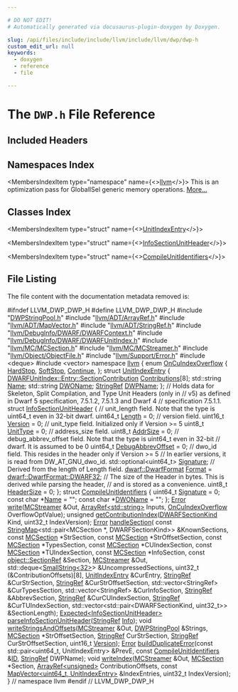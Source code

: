 ```yaml
---

# DO NOT EDIT!
# Automatically generated via docusaurus-plugin-doxygen by Doxygen.

slug: /api/files/include/include/llvm/include/llvm/dwp/dwp-h
custom_edit_url: null
keywords:
  - doxygen
  - reference
  - file

---
```





# The `DWP.h` File Reference

<DoxygenPage pluginConfig={pluginConfig}>



## Included Headers

<IncludesList>
<IncludesListItem
  filePath="DWPStringPool.h"
  permalink="/docs/api/files/include/include/llvm/include/llvm/dwp/dwpstringpool-h"
  isLocal="true" />
<IncludesListItem
  filePath="llvm/ADT/ArrayRef.h"
  permalink="/docs/api/files/include/include/llvm/include/llvm/adt/arrayref-h"
  isLocal="true" />
<IncludesListItem
  filePath="llvm/ADT/MapVector.h"
  permalink="/docs/api/files/include/include/llvm/include/llvm/adt/mapvector-h"
  isLocal="true" />
<IncludesListItem
  filePath="llvm/ADT/StringRef.h"
  permalink="/docs/api/files/include/include/llvm/include/llvm/adt/stringref-h"
  isLocal="true" />
<IncludesListItem
  filePath="llvm/DebugInfo/DWARF/DWARFContext.h"
  permalink="/docs/api/files/include/include/llvm/include/llvm/debuginfo/include/llvm/debuginfo/dwarf/dwarfcontext-h"
  isLocal="true" />
<IncludesListItem
  filePath="llvm/DebugInfo/DWARF/DWARFUnitIndex.h"
  permalink="/docs/api/files/include/include/llvm/include/llvm/debuginfo/include/llvm/debuginfo/dwarf/dwarfunitindex-h"
  isLocal="true" />
<IncludesListItem
  filePath="llvm/MC/MCSection.h"
  permalink="/docs/api/files/include/include/llvm/include/llvm/mc/mcsection-h"
  isLocal="true" />
<IncludesListItem
  filePath="llvm/MC/MCStreamer.h"
  permalink="/docs/api/files/include/include/llvm/include/llvm/mc/mcstreamer-h"
  isLocal="true" />
<IncludesListItem
  filePath="llvm/Object/ObjectFile.h"
  permalink="/docs/api/files/include/include/llvm/include/llvm/object/objectfile-h"
  isLocal="true" />
<IncludesListItem
  filePath="llvm/Support/Error.h"
  permalink="/docs/api/files/include/include/llvm/include/llvm/support/error-h"
  isLocal="true" />
<IncludesListItem
  filePath="deque"
  permalink=""
  isLocal="false" />
<IncludesListItem
  filePath="vector"
  permalink=""
  isLocal="false" />
</IncludesList>

## Namespaces Index

<MembersIndex>

<MembersIndexItem
  type="namespace"
  name={<><a href="/docs/api/namespaces/llvm">llvm</a></>}>
This is an optimization pass for GlobalISel generic memory operations. <a href="/docs/api/namespaces/llvm/#details">More...</a>
</MembersIndexItem>

</MembersIndex>

## Classes Index

<MembersIndex>

<MembersIndexItem
  type="struct"
  name={<><a href="/docs/api/structs/llvm/unitindexentry">UnitIndexEntry</a></>}>
</MembersIndexItem>

<MembersIndexItem
  type="struct"
  name={<><a href="/docs/api/structs/llvm/infosectionunitheader">InfoSectionUnitHeader</a></>}>
</MembersIndexItem>

<MembersIndexItem
  type="struct"
  name={<><a href="/docs/api/structs/llvm/compileunitidentifiers">CompileUnitIdentifiers</a></>}>
</MembersIndexItem>

</MembersIndex>


## File Listing

The file content with the documentation metadata removed is:

<ProgramListing>

<Link id="l00001" /><CodeLine lineNumber="1"><Highlight kind="preprocessor">#ifndef LLVM&#95;DWP&#95;DWP&#95;H</Highlight><Highlight kind="normal"></Highlight></CodeLine>
<Link id="l00002" /><CodeLine lineNumber="2"><Highlight kind="normal"></Highlight><Highlight kind="preprocessor">#define LLVM&#95;DWP&#95;DWP&#95;H</Highlight><Highlight kind="normal"></Highlight></CodeLine>
<Link id="l00003" /><CodeLine lineNumber="3"><Highlight kind="normal"></Highlight></CodeLine>
<Link id="l00004" /><CodeLine lineNumber="4"><Highlight kind="normal"></Highlight><Highlight kind="preprocessor">#include &quot;<a href="/docs/api/files/include/include/llvm/include/llvm/dwp/dwpstringpool-h">DWPStringPool.h</a>&quot;</Highlight><Highlight kind="normal"></Highlight></CodeLine>
<Link id="l00005" /><CodeLine lineNumber="5"><Highlight kind="normal"></Highlight><Highlight kind="preprocessor">#include &quot;<a href="/docs/api/files/include/include/llvm/include/llvm/adt/arrayref-h">llvm/ADT/ArrayRef.h</a>&quot;</Highlight><Highlight kind="normal"></Highlight></CodeLine>
<Link id="l00006" /><CodeLine lineNumber="6"><Highlight kind="normal"></Highlight><Highlight kind="preprocessor">#include &quot;<a href="/docs/api/files/include/include/llvm/include/llvm/adt/mapvector-h">llvm/ADT/MapVector.h</a>&quot;</Highlight><Highlight kind="normal"></Highlight></CodeLine>
<Link id="l00007" /><CodeLine lineNumber="7"><Highlight kind="normal"></Highlight><Highlight kind="preprocessor">#include &quot;<a href="/docs/api/files/include/include/llvm/include/llvm/adt/stringref-h">llvm/ADT/StringRef.h</a>&quot;</Highlight><Highlight kind="normal"></Highlight></CodeLine>
<Link id="l00008" /><CodeLine lineNumber="8"><Highlight kind="normal"></Highlight><Highlight kind="preprocessor">#include &quot;<a href="/docs/api/files/include/include/llvm/include/llvm/debuginfo/include/llvm/debuginfo/dwarf/dwarfcontext-h">llvm/DebugInfo/DWARF/DWARFContext.h</a>&quot;</Highlight><Highlight kind="normal"></Highlight></CodeLine>
<Link id="l00009" /><CodeLine lineNumber="9"><Highlight kind="normal"></Highlight><Highlight kind="preprocessor">#include &quot;<a href="/docs/api/files/include/include/llvm/include/llvm/debuginfo/include/llvm/debuginfo/dwarf/dwarfunitindex-h">llvm/DebugInfo/DWARF/DWARFUnitIndex.h</a>&quot;</Highlight><Highlight kind="normal"></Highlight></CodeLine>
<Link id="l00010" /><CodeLine lineNumber="10"><Highlight kind="normal"></Highlight><Highlight kind="preprocessor">#include &quot;<a href="/docs/api/files/include/include/llvm/include/llvm/mc/mcsection-h">llvm/MC/MCSection.h</a>&quot;</Highlight><Highlight kind="normal"></Highlight></CodeLine>
<Link id="l00011" /><CodeLine lineNumber="11"><Highlight kind="normal"></Highlight><Highlight kind="preprocessor">#include &quot;<a href="/docs/api/files/include/include/llvm/include/llvm/mc/mcstreamer-h">llvm/MC/MCStreamer.h</a>&quot;</Highlight><Highlight kind="normal"></Highlight></CodeLine>
<Link id="l00012" /><CodeLine lineNumber="12"><Highlight kind="normal"></Highlight><Highlight kind="preprocessor">#include &quot;<a href="/docs/api/files/include/include/llvm/include/llvm/object/objectfile-h">llvm/Object/ObjectFile.h</a>&quot;</Highlight><Highlight kind="normal"></Highlight></CodeLine>
<Link id="l00013" /><CodeLine lineNumber="13"><Highlight kind="normal"></Highlight><Highlight kind="preprocessor">#include &quot;<a href="/docs/api/files/include/include/llvm/include/llvm/support/error-h">llvm/Support/Error.h</a>&quot;</Highlight><Highlight kind="normal"></Highlight></CodeLine>
<Link id="l00014" /><CodeLine lineNumber="14"><Highlight kind="normal"></Highlight><Highlight kind="preprocessor">#include &lt;deque&gt;</Highlight><Highlight kind="normal"></Highlight></CodeLine>
<Link id="l00015" /><CodeLine lineNumber="15"><Highlight kind="normal"></Highlight><Highlight kind="preprocessor">#include &lt;vector&gt;</Highlight><Highlight kind="normal"></Highlight></CodeLine>
<Link id="l00016" /><CodeLine lineNumber="16"><Highlight kind="normal"></Highlight></CodeLine>
<Link id="l00017" /><CodeLine lineNumber="17"><Highlight kind="normal"></Highlight><Highlight kind="keyword">namespace </Highlight><Highlight kind="normal"><a href="/docs/api/namespaces/llvm">llvm</a> &#123;</Highlight></CodeLine>
<Link id="l00018" /><CodeLine lineNumber="18" lineLink="/docs/api/namespaces/llvm/#ada72881d16e555ca8525a916364048f9"><Highlight kind="normal"></Highlight><Highlight kind="keyword">enum</Highlight><Highlight kind="normal"> <a href="/docs/api/namespaces/llvm/#ada72881d16e555ca8525a916364048f9">OnCuIndexOverflow</a> &#123;</Highlight></CodeLine>
<Link id="l00019" /><CodeLine lineNumber="19" lineLink="/docs/api/namespaces/llvm/#ada72881d16e555ca8525a916364048f9a2ede416c5019a9f4843084e4051ea835"><Highlight kind="normal">  <a href="/docs/api/namespaces/llvm/#ada72881d16e555ca8525a916364048f9a2ede416c5019a9f4843084e4051ea835">HardStop</a>,</Highlight></CodeLine>
<Link id="l00020" /><CodeLine lineNumber="20" lineLink="/docs/api/namespaces/llvm/#ada72881d16e555ca8525a916364048f9a2636b925270f3d2c652270312e936fff"><Highlight kind="normal">  <a href="/docs/api/namespaces/llvm/#ada72881d16e555ca8525a916364048f9a2636b925270f3d2c652270312e936fff">SoftStop</a>,</Highlight></CodeLine>
<Link id="l00021" /><CodeLine lineNumber="21" lineLink="/docs/api/namespaces/llvm/#ada72881d16e555ca8525a916364048f9a69820949e2fb6d1d719487d27f0df883"><Highlight kind="normal">  <a href="/docs/api/namespaces/llvm/#ada72881d16e555ca8525a916364048f9a69820949e2fb6d1d719487d27f0df883">Continue</a>,</Highlight></CodeLine>
<Link id="l00022" /><CodeLine lineNumber="22"><Highlight kind="normal">&#125;;</Highlight></CodeLine>
<Link id="l00023" /><CodeLine lineNumber="23"><Highlight kind="normal"></Highlight></CodeLine>
<Link id="l00024" /><CodeLine lineNumber="24" lineLink="/docs/api/structs/llvm/unitindexentry"><Highlight kind="normal"></Highlight><Highlight kind="keyword">struct </Highlight><Highlight kind="normal"><a href="/docs/api/structs/llvm/unitindexentry">UnitIndexEntry</a> &#123;</Highlight></CodeLine>
<Link id="l00025" /><CodeLine lineNumber="25" lineLink="/docs/api/structs/llvm/unitindexentry/#ae932bb60122c66b338be9bfc65c084fd"><Highlight kind="normal">  <a href="/docs/api/classes/llvm/dwarfunitindex/entry/sectioncontribution">DWARFUnitIndex::Entry::SectionContribution</a> <a href="/docs/api/structs/llvm/unitindexentry/#ae932bb60122c66b338be9bfc65c084fd">Contributions</a>&#91;8&#93;;</Highlight></CodeLine>
<Link id="l00026" /><CodeLine lineNumber="26" lineLink="/docs/api/structs/llvm/unitindexentry/#afb16203a1c993d528ac91a0e3127c7db"><Highlight kind="normal">  std::string <a href="/docs/api/structs/llvm/unitindexentry/#afb16203a1c993d528ac91a0e3127c7db">Name</a>;</Highlight></CodeLine>
<Link id="l00027" /><CodeLine lineNumber="27" lineLink="/docs/api/structs/llvm/unitindexentry/#a8b3f4e12860a83e62dd7fa70afe7feea"><Highlight kind="normal">  std::string <a href="/docs/api/structs/llvm/unitindexentry/#a8b3f4e12860a83e62dd7fa70afe7feea">DWOName</a>;</Highlight></CodeLine>
<Link id="l00028" /><CodeLine lineNumber="28" lineLink="/docs/api/structs/llvm/unitindexentry/#a6dede25545a45a21e1ac0154276283d7"><Highlight kind="normal">  <a href="/docs/api/classes/llvm/stringref">StringRef</a> <a href="/docs/api/structs/llvm/unitindexentry/#a6dede25545a45a21e1ac0154276283d7">DWPName</a>;</Highlight></CodeLine>
<Link id="l00029" /><CodeLine lineNumber="29"><Highlight kind="normal">&#125;;</Highlight></CodeLine>
<Link id="l00030" /><CodeLine lineNumber="30"><Highlight kind="normal"></Highlight></CodeLine>
<Link id="l00031" /><CodeLine lineNumber="31"><Highlight kind="normal"></Highlight><Highlight kind="comment">// Holds data for Skeleton, Split Compilation, and Type Unit Headers (only in</Highlight><Highlight kind="normal"></Highlight></CodeLine>
<Link id="l00032" /><CodeLine lineNumber="32"><Highlight kind="normal"></Highlight><Highlight kind="comment">// v5) as defined in Dwarf 5 specification, 7.5.1.2, 7.5.1.3 and Dwarf 4</Highlight><Highlight kind="normal"></Highlight></CodeLine>
<Link id="l00033" /><CodeLine lineNumber="33"><Highlight kind="normal"></Highlight><Highlight kind="comment">// specification 7.5.1.1.</Highlight><Highlight kind="normal"></Highlight></CodeLine>
<Link id="l00034" /><CodeLine lineNumber="34" lineLink="/docs/api/structs/llvm/infosectionunitheader"><Highlight kind="normal"></Highlight><Highlight kind="keyword">struct </Highlight><Highlight kind="normal"><a href="/docs/api/structs/llvm/infosectionunitheader">InfoSectionUnitHeader</a> &#123;</Highlight></CodeLine>
<Link id="l00035" /><CodeLine lineNumber="35"><Highlight kind="normal">  </Highlight><Highlight kind="comment">// unit&#95;length field. Note that the type is uint64&#95;t even in 32-bit dwarf.</Highlight><Highlight kind="normal"></Highlight></CodeLine>
<Link id="l00036" /><CodeLine lineNumber="36" lineLink="/docs/api/structs/llvm/infosectionunitheader/#aaaa458caf33c0545396b8f6ae02ccb6d"><Highlight kind="normal">  uint64&#95;t <a href="/docs/api/structs/llvm/infosectionunitheader/#aaaa458caf33c0545396b8f6ae02ccb6d">Length</a> = 0;</Highlight></CodeLine>
<Link id="l00037" /><CodeLine lineNumber="37"><Highlight kind="normal"></Highlight></CodeLine>
<Link id="l00038" /><CodeLine lineNumber="38"><Highlight kind="normal">  </Highlight><Highlight kind="comment">// version field.</Highlight><Highlight kind="normal"></Highlight></CodeLine>
<Link id="l00039" /><CodeLine lineNumber="39" lineLink="/docs/api/structs/llvm/infosectionunitheader/#a301b658bd57ce7ac402aa773391ebb12"><Highlight kind="normal">  uint16&#95;t <a href="/docs/api/structs/llvm/infosectionunitheader/#a301b658bd57ce7ac402aa773391ebb12">Version</a> = 0;</Highlight></CodeLine>
<Link id="l00040" /><CodeLine lineNumber="40"><Highlight kind="normal"></Highlight></CodeLine>
<Link id="l00041" /><CodeLine lineNumber="41"><Highlight kind="normal">  </Highlight><Highlight kind="comment">// unit&#95;type field. Initialized only if Version &gt;= 5</Highlight><Highlight kind="normal"></Highlight></CodeLine>
<Link id="l00042" /><CodeLine lineNumber="42" lineLink="/docs/api/structs/llvm/infosectionunitheader/#aef2fc7c2b3546276c8bc3b13b759fef2"><Highlight kind="normal">  uint8&#95;t <a href="/docs/api/structs/llvm/infosectionunitheader/#aef2fc7c2b3546276c8bc3b13b759fef2">UnitType</a> = 0;</Highlight></CodeLine>
<Link id="l00043" /><CodeLine lineNumber="43"><Highlight kind="normal"></Highlight></CodeLine>
<Link id="l00044" /><CodeLine lineNumber="44"><Highlight kind="normal">  </Highlight><Highlight kind="comment">// address&#95;size field.</Highlight><Highlight kind="normal"></Highlight></CodeLine>
<Link id="l00045" /><CodeLine lineNumber="45" lineLink="/docs/api/structs/llvm/infosectionunitheader/#a05b7a53a887169bcd9275b5d41119196"><Highlight kind="normal">  uint8&#95;t <a href="/docs/api/structs/llvm/infosectionunitheader/#a05b7a53a887169bcd9275b5d41119196">AddrSize</a> = 0;</Highlight></CodeLine>
<Link id="l00046" /><CodeLine lineNumber="46"><Highlight kind="normal"></Highlight></CodeLine>
<Link id="l00047" /><CodeLine lineNumber="47"><Highlight kind="normal">  </Highlight><Highlight kind="comment">// debug&#95;abbrev&#95;offset field. Note that the type is uint64&#95;t even in 32-bit</Highlight><Highlight kind="normal"></Highlight></CodeLine>
<Link id="l00048" /><CodeLine lineNumber="48"><Highlight kind="normal">  </Highlight><Highlight kind="comment">// dwarf. It is assumed to be 0</Highlight><Highlight kind="normal"></Highlight></CodeLine>
<Link id="l00049" /><CodeLine lineNumber="49" lineLink="/docs/api/structs/llvm/infosectionunitheader/#a8749e789d60ffba5b1c87bbee79be262"><Highlight kind="normal">  uint64&#95;t <a href="/docs/api/structs/llvm/infosectionunitheader/#a8749e789d60ffba5b1c87bbee79be262">DebugAbbrevOffset</a> = 0;</Highlight></CodeLine>
<Link id="l00050" /><CodeLine lineNumber="50"><Highlight kind="normal"></Highlight></CodeLine>
<Link id="l00051" /><CodeLine lineNumber="51"><Highlight kind="normal">  </Highlight><Highlight kind="comment">// dwo&#95;id field. This resides in the header only if Version &gt;= 5</Highlight><Highlight kind="normal"></Highlight></CodeLine>
<Link id="l00052" /><CodeLine lineNumber="52"><Highlight kind="normal">  </Highlight><Highlight kind="comment">// In earlier versions, it is read from DW&#95;AT&#95;GNU&#95;dwo&#95;id.</Highlight><Highlight kind="normal"></Highlight></CodeLine>
<Link id="l00053" /><CodeLine lineNumber="53" lineLink="/docs/api/structs/llvm/infosectionunitheader/#a84234c5d77e404f8be5592276264aca7"><Highlight kind="normal">  std::optional&lt;uint64&#95;t&gt; <a href="/docs/api/structs/llvm/infosectionunitheader/#a84234c5d77e404f8be5592276264aca7">Signature</a>;</Highlight></CodeLine>
<Link id="l00054" /><CodeLine lineNumber="54"><Highlight kind="normal"></Highlight></CodeLine>
<Link id="l00055" /><CodeLine lineNumber="55"><Highlight kind="normal">  </Highlight><Highlight kind="comment">// Derived from the length of Length field.</Highlight><Highlight kind="normal"></Highlight></CodeLine>
<Link id="l00056" /><CodeLine lineNumber="56" lineLink="/docs/api/structs/llvm/infosectionunitheader/#a6151edd398df6727d5674cf0b4cd68f1"><Highlight kind="normal">  <a href="/docs/api/namespaces/llvm/dwarf/#a79a43a947d26afb3f2a388f2f7a3a8c8">dwarf::DwarfFormat</a> <a href="/docs/api/structs/llvm/infosectionunitheader/#a6151edd398df6727d5674cf0b4cd68f1">Format</a> = <a href="/docs/api/namespaces/llvm/dwarf/#a79a43a947d26afb3f2a388f2f7a3a8c8a63265bb5719678b401b0abd0ed5ddd76">dwarf::DwarfFormat::DWARF32</a>;</Highlight></CodeLine>
<Link id="l00057" /><CodeLine lineNumber="57"><Highlight kind="normal"></Highlight></CodeLine>
<Link id="l00058" /><CodeLine lineNumber="58"><Highlight kind="normal">  </Highlight><Highlight kind="comment">// The size of the Header in bytes. This is derived while parsing the header,</Highlight><Highlight kind="normal"></Highlight></CodeLine>
<Link id="l00059" /><CodeLine lineNumber="59"><Highlight kind="normal">  </Highlight><Highlight kind="comment">// and is stored as a convenience.</Highlight><Highlight kind="normal"></Highlight></CodeLine>
<Link id="l00060" /><CodeLine lineNumber="60" lineLink="/docs/api/structs/llvm/infosectionunitheader/#ab95ea6fc2e9849ca77436cc493356b68"><Highlight kind="normal">  uint8&#95;t <a href="/docs/api/structs/llvm/infosectionunitheader/#ab95ea6fc2e9849ca77436cc493356b68">HeaderSize</a> = 0;</Highlight></CodeLine>
<Link id="l00061" /><CodeLine lineNumber="61"><Highlight kind="normal">&#125;;</Highlight></CodeLine>
<Link id="l00062" /><CodeLine lineNumber="62"><Highlight kind="normal"></Highlight></CodeLine>
<Link id="l00063" /><CodeLine lineNumber="63" lineLink="/docs/api/structs/llvm/compileunitidentifiers"><Highlight kind="normal"></Highlight><Highlight kind="keyword">struct </Highlight><Highlight kind="normal"><a href="/docs/api/structs/llvm/compileunitidentifiers">CompileUnitIdentifiers</a> &#123;</Highlight></CodeLine>
<Link id="l00064" /><CodeLine lineNumber="64" lineLink="/docs/api/structs/llvm/compileunitidentifiers/#a6c6a9dfccd07abb109e55b6df05574d5"><Highlight kind="normal">  uint64&#95;t <a href="/docs/api/structs/llvm/compileunitidentifiers/#a6c6a9dfccd07abb109e55b6df05574d5">Signature</a> = 0;</Highlight></CodeLine>
<Link id="l00065" /><CodeLine lineNumber="65" lineLink="/docs/api/structs/llvm/compileunitidentifiers/#a812b4fed715cefeb80a9a854e56bcb58"><Highlight kind="normal">  </Highlight><Highlight kind="keyword">const</Highlight><Highlight kind="normal"> </Highlight><Highlight kind="keywordtype">char</Highlight><Highlight kind="normal"> &#42;<a href="/docs/api/structs/llvm/compileunitidentifiers/#a812b4fed715cefeb80a9a854e56bcb58">Name</a> = </Highlight><Highlight kind="stringliteral">&quot;&quot;</Highlight><Highlight kind="normal">;</Highlight></CodeLine>
<Link id="l00066" /><CodeLine lineNumber="66" lineLink="/docs/api/structs/llvm/compileunitidentifiers/#a549965b0db3a2be6d70a97e9a91663fd"><Highlight kind="normal">  </Highlight><Highlight kind="keyword">const</Highlight><Highlight kind="normal"> </Highlight><Highlight kind="keywordtype">char</Highlight><Highlight kind="normal"> &#42;<a href="/docs/api/structs/llvm/compileunitidentifiers/#a549965b0db3a2be6d70a97e9a91663fd">DWOName</a> = </Highlight><Highlight kind="stringliteral">&quot;&quot;</Highlight><Highlight kind="normal">;</Highlight></CodeLine>
<Link id="l00067" /><CodeLine lineNumber="67"><Highlight kind="normal">&#125;;</Highlight></CodeLine>
<Link id="l00068" /><CodeLine lineNumber="68"><Highlight kind="normal"></Highlight></CodeLine>
<Link id="l00069" /><CodeLine lineNumber="69"><Highlight kind="normal"><a href="/docs/api/classes/llvm/error">Error</a> <a href="/docs/api/namespaces/llvm/#a7363e46d4dd6c78affffabaea0de482b">write</a>(<a href="/docs/api/classes/llvm/mcstreamer">MCStreamer</a> &amp;Out, <a href="/docs/api/classes/llvm/arrayref">ArrayRef&lt;std::string&gt;</a> Inputs,</Highlight></CodeLine>
<Link id="l00070" /><CodeLine lineNumber="70"><Highlight kind="normal">            <a href="/docs/api/namespaces/llvm/#ada72881d16e555ca8525a916364048f9">OnCuIndexOverflow</a> OverflowOptValue);</Highlight></CodeLine>
<Link id="l00071" /><CodeLine lineNumber="71"><Highlight kind="normal"></Highlight></CodeLine>
<Link id="l00072" /><CodeLine lineNumber="72"><Highlight kind="normal"></Highlight><Highlight kind="keywordtype">unsigned</Highlight><Highlight kind="normal"> <a href="/docs/api/namespaces/llvm/#ac546605a0c1b2ad42417a4d21c4857d6">getContributionIndex</a>(<a href="/docs/api/namespaces/llvm/#a52d529efd96454b48642563c5f78e242">DWARFSectionKind</a> Kind, uint32&#95;t IndexVersion);</Highlight></CodeLine>
<Link id="l00073" /><CodeLine lineNumber="73"><Highlight kind="normal"></Highlight></CodeLine>
<Link id="l00074" /><CodeLine lineNumber="74"><Highlight kind="normal"><a href="/docs/api/classes/llvm/error">Error</a> <a href="/docs/api/namespaces/llvm/#a9918786a0f26fa3b2f43f2a0fe626f7a">handleSection</a>(</Highlight></CodeLine>
<Link id="l00075" /><CodeLine lineNumber="75"><Highlight kind="normal">    </Highlight><Highlight kind="keyword">const</Highlight><Highlight kind="normal"> <a href="/docs/api/classes/llvm/stringmap">StringMap</a>&lt;std::pair&lt;MCSection &#42;, DWARFSectionKind&gt;&gt; &amp;KnownSections,</Highlight></CodeLine>
<Link id="l00076" /><CodeLine lineNumber="76"><Highlight kind="normal">    </Highlight><Highlight kind="keyword">const</Highlight><Highlight kind="normal"> <a href="/docs/api/classes/llvm/mcsection">MCSection</a> &#42;StrSection, </Highlight><Highlight kind="keyword">const</Highlight><Highlight kind="normal"> <a href="/docs/api/classes/llvm/mcsection">MCSection</a> &#42;StrOffsetSection,</Highlight></CodeLine>
<Link id="l00077" /><CodeLine lineNumber="77"><Highlight kind="normal">    </Highlight><Highlight kind="keyword">const</Highlight><Highlight kind="normal"> <a href="/docs/api/classes/llvm/mcsection">MCSection</a> &#42;TypesSection, </Highlight><Highlight kind="keyword">const</Highlight><Highlight kind="normal"> <a href="/docs/api/classes/llvm/mcsection">MCSection</a> &#42;CUIndexSection,</Highlight></CodeLine>
<Link id="l00078" /><CodeLine lineNumber="78"><Highlight kind="normal">    </Highlight><Highlight kind="keyword">const</Highlight><Highlight kind="normal"> <a href="/docs/api/classes/llvm/mcsection">MCSection</a> &#42;TUIndexSection, </Highlight><Highlight kind="keyword">const</Highlight><Highlight kind="normal"> <a href="/docs/api/classes/llvm/mcsection">MCSection</a> &#42;InfoSection,</Highlight></CodeLine>
<Link id="l00079" /><CodeLine lineNumber="79"><Highlight kind="normal">    </Highlight><Highlight kind="keyword">const</Highlight><Highlight kind="normal"> <a href="/docs/api/classes/llvm/object/sectionref">object::SectionRef</a> &amp;Section, <a href="/docs/api/classes/llvm/mcstreamer">MCStreamer</a> &amp;Out,</Highlight></CodeLine>
<Link id="l00080" /><CodeLine lineNumber="80"><Highlight kind="normal">    std::deque&lt;<a href="/docs/api/classes/llvm/smallstring">SmallString&lt;32&gt;</a>&gt; &amp;UncompressedSections,</Highlight></CodeLine>
<Link id="l00081" /><CodeLine lineNumber="81"><Highlight kind="normal">    uint32&#95;t (&amp;ContributionOffsets)&#91;8&#93;, <a href="/docs/api/structs/llvm/unitindexentry">UnitIndexEntry</a> &amp;CurEntry,</Highlight></CodeLine>
<Link id="l00082" /><CodeLine lineNumber="82"><Highlight kind="normal">    <a href="/docs/api/classes/llvm/stringref">StringRef</a> &amp;CurStrSection, <a href="/docs/api/classes/llvm/stringref">StringRef</a> &amp;CurStrOffsetSection,</Highlight></CodeLine>
<Link id="l00083" /><CodeLine lineNumber="83"><Highlight kind="normal">    std::vector&lt;StringRef&gt; &amp;CurTypesSection,</Highlight></CodeLine>
<Link id="l00084" /><CodeLine lineNumber="84"><Highlight kind="normal">    std::vector&lt;StringRef&gt; &amp;CurInfoSection, <a href="/docs/api/classes/llvm/stringref">StringRef</a> &amp;AbbrevSection,</Highlight></CodeLine>
<Link id="l00085" /><CodeLine lineNumber="85"><Highlight kind="normal">    <a href="/docs/api/classes/llvm/stringref">StringRef</a> &amp;CurCUIndexSection, <a href="/docs/api/classes/llvm/stringref">StringRef</a> &amp;CurTUIndexSection,</Highlight></CodeLine>
<Link id="l00086" /><CodeLine lineNumber="86"><Highlight kind="normal">    std::vector&lt;std::pair&lt;DWARFSectionKind, uint32&#95;t&gt;&gt; &amp;SectionLength);</Highlight></CodeLine>
<Link id="l00087" /><CodeLine lineNumber="87"><Highlight kind="normal"></Highlight></CodeLine>
<Link id="l00088" /><CodeLine lineNumber="88"><Highlight kind="normal"><a href="/docs/api/classes/llvm/expected">Expected&lt;InfoSectionUnitHeader&gt;</a> <a href="/docs/api/namespaces/llvm/#aca926e51a519a29293e7428001c79cef">parseInfoSectionUnitHeader</a>(<a href="/docs/api/classes/llvm/stringref">StringRef</a> <a href="/docs/api/files/lib/lib/codegen/lib/codegen/globalisel/cseinfo-cpp/#a75f8a8519c2c9b30e7c06dc5e256fffa">Info</a>);</Highlight></CodeLine>
<Link id="l00089" /><CodeLine lineNumber="89"><Highlight kind="normal"></Highlight></CodeLine>
<Link id="l00090" /><CodeLine lineNumber="90"><Highlight kind="normal"></Highlight><Highlight kind="keywordtype">void</Highlight><Highlight kind="normal"> <a href="/docs/api/namespaces/llvm/#a4f7d4f36e40ebd1e64d3c802976e7225">writeStringsAndOffsets</a>(<a href="/docs/api/classes/llvm/mcstreamer">MCStreamer</a> &amp;Out, <a href="/docs/api/classes/llvm/dwpstringpool">DWPStringPool</a> &amp;Strings,</Highlight></CodeLine>
<Link id="l00091" /><CodeLine lineNumber="91"><Highlight kind="normal">                            <a href="/docs/api/classes/llvm/mcsection">MCSection</a> &#42;StrOffsetSection,</Highlight></CodeLine>
<Link id="l00092" /><CodeLine lineNumber="92"><Highlight kind="normal">                            <a href="/docs/api/classes/llvm/stringref">StringRef</a> CurStrSection,</Highlight></CodeLine>
<Link id="l00093" /><CodeLine lineNumber="93"><Highlight kind="normal">                            <a href="/docs/api/classes/llvm/stringref">StringRef</a> CurStrOffsetSection, uint16&#95;t <a href="/docs/api/namespaces/llvm/#a689a023f54d38d41f6d952cac41ee538">Version</a>);</Highlight></CodeLine>
<Link id="l00094" /><CodeLine lineNumber="94"><Highlight kind="normal"></Highlight></CodeLine>
<Link id="l00095" /><CodeLine lineNumber="95"><Highlight kind="normal"><a href="/docs/api/classes/llvm/error">Error</a> <a href="/docs/api/namespaces/llvm/#a143b6f52428513f42fbbb576a53d8f4d">buildDuplicateError</a>(</Highlight><Highlight kind="keyword">const</Highlight><Highlight kind="normal"> std::pair&lt;uint64&#95;t, UnitIndexEntry&gt; &amp;PrevE,</Highlight></CodeLine>
<Link id="l00096" /><CodeLine lineNumber="96"><Highlight kind="normal">                          </Highlight><Highlight kind="keyword">const</Highlight><Highlight kind="normal"> <a href="/docs/api/structs/llvm/compileunitidentifiers">CompileUnitIdentifiers</a> &amp;<a href="/docs/api/namespaces/llvm/callingconv/#abdf8cf606905c10634e831390981b0ed">ID</a>, <a href="/docs/api/classes/llvm/stringref">StringRef</a> DWPName);</Highlight></CodeLine>
<Link id="l00097" /><CodeLine lineNumber="97"><Highlight kind="normal"></Highlight></CodeLine>
<Link id="l00098" /><CodeLine lineNumber="98"><Highlight kind="normal"></Highlight><Highlight kind="keywordtype">void</Highlight><Highlight kind="normal"> <a href="/docs/api/namespaces/llvm/#a2f8e7754bbc7c049946acba12e02f815">writeIndex</a>(<a href="/docs/api/classes/llvm/mcstreamer">MCStreamer</a> &amp;Out, <a href="/docs/api/classes/llvm/mcsection">MCSection</a> &#42;Section,</Highlight></CodeLine>
<Link id="l00099" /><CodeLine lineNumber="99"><Highlight kind="normal">                <a href="/docs/api/classes/llvm/arrayref">ArrayRef&lt;unsigned&gt;</a> ContributionOffsets,</Highlight></CodeLine>
<Link id="l00100" /><CodeLine lineNumber="100"><Highlight kind="normal">                </Highlight><Highlight kind="keyword">const</Highlight><Highlight kind="normal"> <a href="/docs/api/classes/llvm/mapvector">MapVector&lt;uint64&#95;t, UnitIndexEntry&gt;</a> &amp;IndexEntries,</Highlight></CodeLine>
<Link id="l00101" /><CodeLine lineNumber="101"><Highlight kind="normal">                uint32&#95;t IndexVersion);</Highlight></CodeLine>
<Link id="l00102" /><CodeLine lineNumber="102"><Highlight kind="normal"></Highlight></CodeLine>
<Link id="l00103" /><CodeLine lineNumber="103"><Highlight kind="normal">&#125; </Highlight><Highlight kind="comment">// namespace llvm</Highlight><Highlight kind="normal"></Highlight></CodeLine>
<Link id="l00104" /><CodeLine lineNumber="104"><Highlight kind="normal"></Highlight><Highlight kind="preprocessor">#endif </Highlight><Highlight kind="comment">// LLVM&#95;DWP&#95;DWP&#95;H</Highlight><Highlight kind="normal"></Highlight></CodeLine>

</ProgramListing>


</DoxygenPage>
